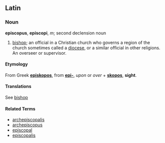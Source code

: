 ==Latin==

===Noun===
'''episcopus''', '''episcopi''', ''m''; second declension noun

# [[bishop]]; an official in a Christian church who governs a region of the church sometimes called a [[diocese]], or a similar official in other religions.  An overseer or supervisor.

====Etymology====
From Greek '''[[episkopos]]''', from '''[[epi-]]''', ''upon'' or ''over'' + '''[[skopos]]''', '''sight'''.

====Translations====
See [[bishop]]

====Related Terms====
*[[archepiscopalis]]
*[[archepiscopus]]
*[[episcopal]]
*[[episcopalis]]